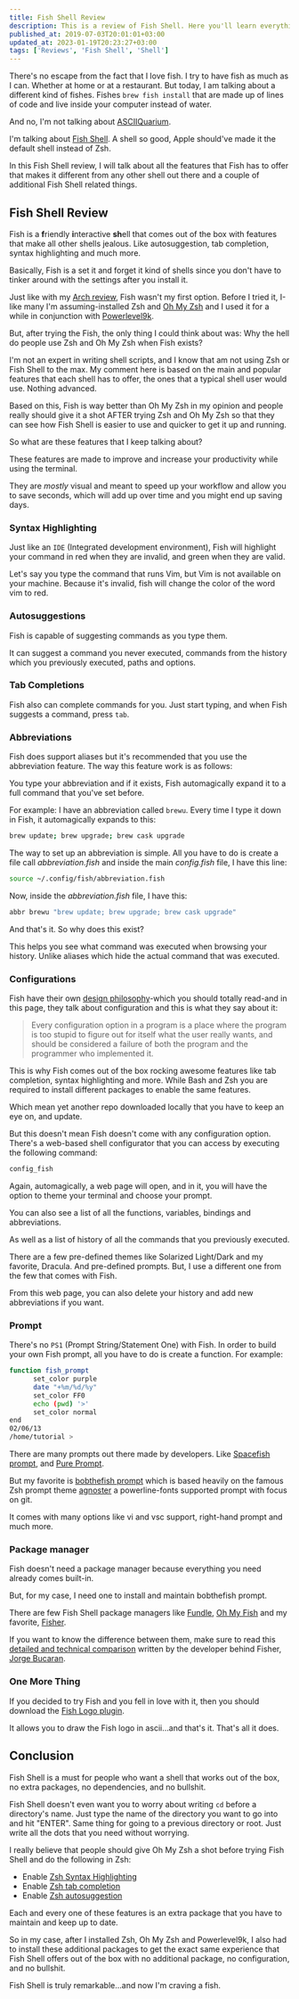 ```yaml
---
title: Fish Shell Review
description: This is a review of Fish Shell. Here you'll learn everything you need about Fish Shell and why it's awesome!
published_at: 2019-07-03T20:01:01+03:00
updated_at: 2023-01-19T20:23:27+03:00
tags: ['Reviews', 'Fish Shell', 'Shell']
---
```


There's no escape from the fact that I love fish. I try to have fish as much as I can. Whether at home or at a restaurant. But today, I am talking about a different kind of fishes. Fishes `brew fish install` that are made up of lines of code and live inside your computer instead of water.

And no, I'm not talking about [ASCIIQuarium](https://robobunny.com/projects/asciiquarium/html/).

I'm talking about [Fish Shell](https://fishshell.com/). A shell so good, Apple should've made it the default shell instead of Zsh.

In this Fish Shell review, I will talk about all the features that Fish has to offer that makes it different from any other shell out there and a couple of additional Fish Shell related things.

## Fish Shell Review

Fish is a **f**riendly **i**nteractive **sh**ell that comes out of the box with features that make all other shells jealous. Like autosuggestion, tab completion, syntax highlighting and much more.

Basically, Fish is a set it and forget it kind of shells since you don't have to tinker around with the settings after you install it.

Just like with my [Arch review](https://www.news47ell.com/how-to/install-arch-linux-guide/), Fish wasn't my first option. Before I tried it, I-like many I'm assuming-installed Zsh and [Oh My Zsh](https://ohmyz.sh/) and I used it for a while in conjunction with [Powerlevel9k](https://github.com/bhilburn/powerlevel9k).

But, after trying the Fish, the only thing I could think about was: Why the hell do people use Zsh and Oh My Zsh when Fish exists?

I'm not an expert in writing shell scripts, and I know that am not using Zsh or Fish Shell to the max. My comment here is based on the main and popular features that each shell has to offer, the ones that a typical shell user would use. Nothing advanced.

Based on this, Fish is way better than Oh My Zsh in my opinion and people really should give it a shot AFTER trying Zsh and Oh My Zsh so that they can see how Fish Shell is easier to use and quicker to get it up and running.

So what are these features that I keep talking about?

These features are made to improve and increase your productivity while using the terminal.

They are _mostly_ visual and meant to speed up your workflow and allow you to save seconds, which will add up over time and you might end up saving days.

### Syntax Highlighting

Just like an `IDE` (Integrated development environment), Fish will highlight your command in red when they are invalid, and green when they are valid.

Let's say you type the command that runs Vim, but Vim is not available on your machine. Because it's invalid, fish will change the color of the word vim to red.

### Autosuggestions

Fish is capable of suggesting commands as you type them.

It can suggest a command you never executed, commands from the history which you previously executed, paths and options.

### Tab Completions

Fish also can complete commands for you. Just start typing, and when Fish suggests a command, press `tab`.

### Abbreviations

Fish does support aliases but it's recommended that you use the abbreviation feature. The way this feature work is as follows:

You type your abbreviation and if it exists, Fish automagically expand it to a full command that you've set before.

For example: I have an abbreviation called `brewu`. Every time I type it down in Fish, it automagically expands to this:

```bash
brew update; brew upgrade; brew cask upgrade
```

The way to set up an abbreviation is simple. All you have to do is create a file call _abbreviation.fish_ and inside the main _config.fish_ file, I have this line:

```bash
source ~/.config/fish/abbreviation.fish
```

Now, inside the _abbreviation.fish_ file, I have this:

```bash title="abbreviation.fish"
abbr brewu "brew update; brew upgrade; brew cask upgrade"
```

And that's it. So why does this exist?

This helps you see what command was executed when browsing your history. Unlike aliases which hide the actual command that was executed.

### Configurations

Fish have their own [design philosophy](http://fishshell.com/docs/current/design.html)-which you should totally read-and in this page, they talk about configuration and this is what they say about it:

> Every configuration option in a program is a place where the program is too stupid to figure out for itself what the user really wants, and should be considered a failure of both the program and the programmer who implemented it.

This is why Fish comes out of the box rocking awesome features like tab completion, syntax highlighting and more.
While Bash and Zsh you are required to install different packages to enable the same features.

Which mean yet another repo downloaded locally that you have to keep an eye on, and update.

But this doesn't mean Fish doesn't come with any configuration option. There's a web-based shell configurator that you can access by executing the following command:

```bash
config_fish
```

Again, automagically, a web page will open, and in it, you will have the option to theme your terminal and choose your prompt.

You can also see a list of all the functions, variables, bindings and abbreviations.

As well as a list of history of all the commands that you previously executed.

There are a few pre-defined themes like Solarized Light/Dark and my favorite, Dracula. And pre-defined prompts. But, I use a different one from the few that comes with Fish.

From this web page, you can also delete your history and add new abbreviations if you want.

### Prompt

There's no `PS1` (Prompt String/Statement One) with Fish. In order to build your own Fish prompt, all you have to do is create a function. For example:

```bash
function fish_prompt
      set_color purple
      date "+%m/%d/%y"
      set_color FF0
      echo (pwd) '>'
      set_color normal
end
02/06/13
/home/tutorial >
```

There are many prompts out there made by developers. Like [Spacefish prompt](https://github.com/matchai/spacefish), and [Pure Prompt](https://github.com/rafaelrinaldi/pure).

But my favorite is [bobthefish prompt](https://github.com/oh-my-fish/theme-bobthefish) which is based heavily on the famous Zsh prompt theme [agnoster](https://github.com/agnoster/agnoster-zsh-theme) a powerline-fonts supported prompt with focus on git.

It comes with many options like vi and vsc support, right-hand prompt and much more.

### Package manager

Fish doesn't need a package manager because everything you need already comes built-in.

But, for my case, I need one to install and maintain bobthefish prompt.

There are few Fish Shell package managers like [Fundle](https://github.com/danhper/fundle), [Oh My Fish](https://github.com/oh-my-fish/oh-my-fish) and my favorite, [Fisher](https://github.com/jorgebucaran/fisher).

If you want to know the difference between them, make sure to read this [detailed and technical comparison](https://github.com/jorgebucaran/fisher/issues/481) written by the developer behind Fisher, [Jorge Bucaran](https://twitter.com/JorgeBucaran).

### One More Thing

If you decided to try Fish and you fell in love with it, then you should download the [Fish Logo plugin](https://github.com/laughedelic/fish_logo).

It allows you to draw the Fish logo in ascii...and that's it. That's all it does.

## Conclusion

Fish Shell is a must for people who want a shell that works out of the box, no extra packages, no dependencies, and no bullshit.

Fish Shell doesn't even want you to worry about writing `cd` before a directory's name. Just type the name of the directory you want to go into and hit "ENTER". Same thing for going to a previous directory or root. Just write all the dots that you need without worrying.

I really believe that people should give Oh My Zsh a shot before trying Fish Shell and do the following in Zsh:

- Enable [Zsh Syntax Highlighting](https://github.com/zsh-users/zsh-syntax-highlighting)
- Enable [Zsh tab completion](https://github.com/zsh-users/zsh-completions)
- Enable [Zsh autosuggestion](https://github.com/zsh-users/zsh-autosuggestions)

Each and every one of these features is an extra package that you have to maintain and keep up to date.

So in my case, after I installed Zsh, Oh My Zsh and Powerlevel9k, I also had to install these additional packages to get the exact same experience that Fish Shell offers out of the box with no additional package, no configuration, and no bullshit.

Fish Shell is truly remarkable...and now I'm craving a fish.
